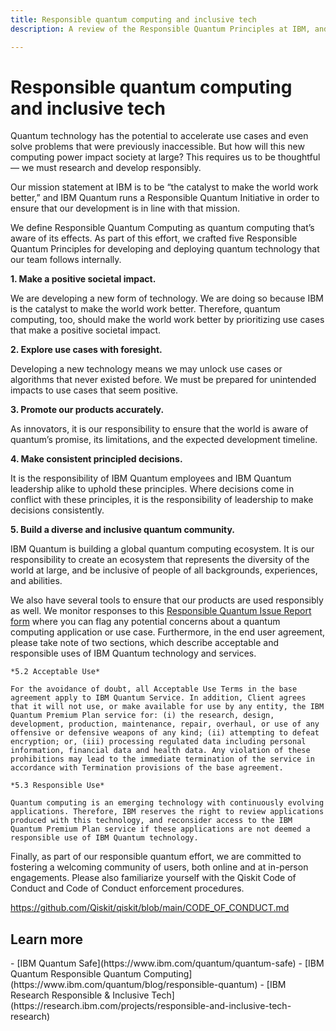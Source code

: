 ```yaml
---
title: Responsible quantum computing and inclusive tech
description: A review of the Responsible Quantum Principles at IBM, and how to report a Responsible Quantum Issue

---
```


# Responsible quantum computing and inclusive tech

Quantum technology has the potential to accelerate use cases and even solve problems that were previously inaccessible. But how will this new computing power impact society at large? This requires us to be thoughtful — we must research and develop responsibly. 

Our mission statement at IBM is to be “the catalyst to make the world work better,” and IBM Quantum runs a Responsible Quantum Initiative in order to ensure that our development is in line with that mission. 

We define Responsible Quantum Computing as quantum computing that’s aware of its effects. As part of this effort, we crafted five Responsible Quantum Principles for developing and deploying quantum technology that our team follows internally. 

**1. Make a positive societal impact.**

We are developing a new form of technology. We are doing so because IBM is the catalyst to make the world work better. Therefore, quantum computing, too, should make the world work better by prioritizing use cases that make a positive societal impact.

**2. Explore use cases with foresight.**

Developing a new technology means we may unlock use cases or algorithms that never existed before. We must be prepared for unintended impacts to use cases that seem positive.

**3. Promote our products accurately.**

As innovators, it is our responsibility to ensure that the world is aware of quantum’s promise, its limitations, and the expected development timeline.

**4. Make consistent principled decisions.**

It is the responsibility of IBM Quantum employees and IBM Quantum leadership alike to uphold these principles. Where decisions come in conflict with these principles, it is the responsibility of leadership to make decisions consistently.

**5. Build a diverse and inclusive quantum community.**

IBM Quantum is building a global quantum computing ecosystem. It is our responsibility to create an ecosystem that represents the diversity of the world at large, and be inclusive of people of all backgrounds, experiences, and abilities.

We also have several tools to ensure that our products are used responsibly as well. We monitor responses to this [Responsible Quantum Issue Report form](https://airtable.com/app1Nb37drhJb4ljK/shrHQJBat48X3WmfA) where you can flag any potential concerns about a quantum computing application or use case. Furthermore, in the end user agreement, please take note of two sections, which describe acceptable and responsible uses of IBM Quantum technology and services. 

    *5.2 Acceptable Use*

    For the avoidance of doubt, all Acceptable Use Terms in the base agreement apply to IBM Quantum Service. In addition, Client agrees that it will not use, or make available for use by any entity, the IBM Quantum Premium Plan service for: (i) the research, design, development, production, maintenance, repair, overhaul, or use of any offensive or defensive weapons of any kind; (ii) attempting to defeat encryption; or, (iii) processing regulated data including personal information, financial data and health data. Any violation of these prohibitions may lead to the immediate termination of the service in accordance with Termination provisions of the base agreement.

    *5.3 Responsible Use*

    Quantum computing is an emerging technology with continuously evolving applications. Therefore, IBM reserves the right to review applications produced with this technology, and reconsider access to the IBM Quantum Premium Plan service if these applications are not deemed a responsible use of IBM Quantum technology.

Finally, as part of our responsible quantum effort, we are committed to fostering a welcoming community of users, both online and at in-person engagements. Please also familiarize yourself with the Qiskit Code of Conduct and Code of Conduct enforcement procedures.

https://github.com/Qiskit/qiskit/blob/main/CODE_OF_CONDUCT.md

## Learn more

<Admonition type="tip" title="Recommendations">
    - [IBM Quantum Safe](https://www.ibm.com/quantum/quantum-safe)
    - [IBM Quantum Responsible Quantum Computing](https://www.ibm.com/quantum/blog/responsible-quantum)
    - [IBM Research Responsible & Inclusive Tech](https://research.ibm.com/projects/responsible-and-inclusive-tech-research)
</Admonition>